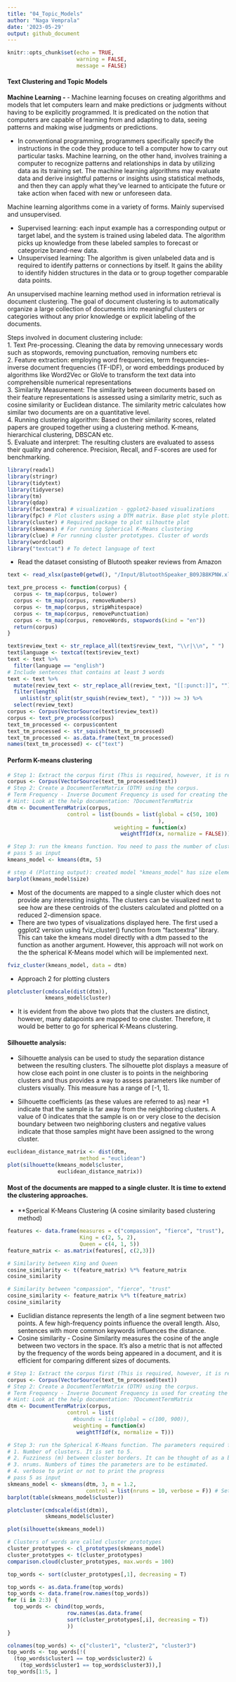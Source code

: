 ```yaml
---
title: "04_Topic_Models"
author: "Naga Vemprala"
date: '2023-05-29'
output: github_document
---
```


```r
knitr::opts_chunk$set(echo = TRUE,
                      warning = FALSE,
                      message = FALSE)
```

#### Text Clustering and Topic Models 

**Machine Learning - **
- Machine learning focuses on creating algorithms and models that let computers learn and make predictions or judgments without having to be explicitly programmed. It is predicated on the notion that computers are capable of learning from and adapting to data, seeing patterns and making wise judgments or predictions.    

- In conventional programming, programmers specifically specify the instructions in the code they produce to tell a computer how to carry out particular tasks. Machine learning, on the other hand, involves training a computer to recognize patterns and relationships in data by utilizing data as its training set. The machine learning algorithms may evaluate data and derive insightful patterns or insights using statistical methods, and then they can apply what they've learned to anticipate the future or take action when faced with new or unforeseen data.    

Machine learning algorithms come in a variety of forms. Mainly supervised and unsupervised. 

- Supervised learning: each input example has a corresponding output or target label, and the system is trained using labeled data. The algorithm picks up knowledge from these labeled samples to forecast or categorize brand-new data.
- Unsupervised learning: The algorithm is given unlabeled data and is required to identify patterns or connections by itself. It gains the ability to identify hidden structures in the data or to group together comparable data points.     

An unsupervised machine learning method used in information retrieval is document clustering. The goal of document clustering is to automatically organize a large collection of documents into meaningful clusters or categories without any prior knowledge or explicit labeling of the documents.

Steps involved in document clustering include:       
1. Text Pre-processing. Cleaning the data by removing unnecessary words such as stopwords, removing punctuation, removing numbers etc    
2. Feature extraction: employing word frequencies, term frequencies-inverse document frequencies (TF-IDF), or word embeddings produced by algorithms like Word2Vec or GloVe to transform the text data into comprehensible numerical representations     
3. Similarity Measurement: The similarity between documents based on their feature representations is assessed using a similarity metric, such as cosine similarity or Euclidean distance. The similarity metric calculates how similar two documents are on a quantitative level.       
4. Running clustering algorithm: Based on their similarity scores, related papers are grouped together using a clustering method. K-means, hierarchical clustering, DBSCAN etc.       
5. Evaluate and interpret: The resulting clusters are evaluated to assess their quality and coherence. Precision, Recall, and F-scores are used for benchmarking.      



```r
library(readxl)
library(stringr)
library(tidytext)
library(tidyverse)
library(tm)
library(qdap)
library(factoextra) # visualization - ggplot2-based visualizations 
library(fpc) # Plot clusters using a DTM matrix. Base plot style plotting 
library(cluster) # Required package to plot silhoutte plot 
library(skmeans) # For running Spherical K-Means clustering 
library(clue) # For running cluster prototypes. Cluster of words 
library(wordcloud)
library("textcat") # To detect language of text 
```

- Read the dataset consisting of Blutooth speaker reviews from Amazon    

```r
text <- read_xlsx(paste0(getwd(), "/Input/BlutoothSpeaker_B09JB8KPNW.xlsx"))
```

```r
text_pre_process <- function(corpus) {
  corpus <- tm_map(corpus, tolower)
  corpus <- tm_map(corpus, removeNumbers)
  corpus <- tm_map(corpus, stripWhitespace)
  corpus <- tm_map(corpus, removePunctuation)
  corpus <- tm_map(corpus, removeWords, stopwords(kind = "en"))
  return(corpus)
}

```


```r
text$review_text <- str_replace_all(text$review_text, "\\r|\\n", " ")
text$language <- textcat(text$review_text)
text <- text %>%
  filter(language == "english") 
# Include sentences that contains at least 3 words
text <- text %>% 
  mutate(review_text <- str_replace_all(review_text, "[[:punct:]]", "")) %>% 
  filter(length(
    unlist(str_split(str_squish(review_text), " "))) >= 3) %>%
  select(review_text)
corpus <- Corpus(VectorSource(text$review_text))
corpus <- text_pre_process(corpus)
text_tm_processed <- corpus$content
text_tm_processed <- str_squish(text_tm_processed)
text_tm_processed <- as.data.frame(text_tm_processed)
names(text_tm_processed) <- c("text")
```

#### Perform K-means clustering 

```r
# Step 1: Extract the corpus first (This is required, however, it is redundant because the text is processed for cleaning using the corpus.)
corpus <- Corpus(VectorSource(text_tm_processed$text))
# Step 2: Create a DocumentTermMatrix (DTM) using the corpus. 
# Term Frequency - Inverse Document Frequency is used for creating the matrix. 
# Hint: Look at the help documentation: ?DocumentTermMatrix
dtm <- DocumentTermMatrix(corpus, 
                   control = list(bounds = list(global = c(50, 100) 
                                                ), 
                                  weighting = function(x) 
                                    weightTfIdf(x, normalize = FALSE)))

# Step 3: run the kmeans function. You need to pass the number of clusters you want to create. 
# pass 5 as input 
kmeans_model <- kmeans(dtm, 5)

# step 4 (Plotting output): created model "kmeans_model" has size element.It provides count of elements mapped to each cluster. Using this size, create a frequency bar plot. 
barplot(kmeans_model$size)
```

- Most of the documents are mapped to a single cluster which does not provide any interesting insights. The clusters can be visualized next to see how are these centroids of the clusters calculated and plotted on a reduced 2-dimension space.     
- There are two types of visualizations displayed here. The first used a ggplot2 version using fviz_cluster() function from "factoextra" library. This can take the kmeans model directly with a dtm passed to the function as another argument. However, this approach will not work on the the spherical K-Means model which will be implemented next.      

```r
fviz_cluster(kmeans_model, data = dtm)
```
- Approach 2 for plotting clusters       

```r
plotcluster(cmdscale(dist(dtm)), 
            kmeans_model$cluster)
```

- It is evident from the above two plots that the clusters are distinct, however, many datapoints are mapped to one cluster. Therefore, it would be better to go for spherical K-Means clustering.     


#### Silhouette analysis: 
- Silhouette analysis can be used to study the separation distance between the resulting clusters. The silhouette plot displays a measure of how close each point in one cluster is to points in the neighboring clusters and thus provides a way to assess parameters like number of clusters visually. This measure has a range of [-1, 1].      

- Silhouette coefficients (as these values are referred to as) near +1 indicate that the sample is far away from the neighboring clusters. A value of 0 indicates that the sample is on or very close to the decision boundary between two neighboring clusters and negative values indicate that those samples might have been assigned to the wrong cluster.      
```r
euclidean_distance_matrix <- dist(dtm, 
                       method = "euclidean")
plot(silhouette(kmeans_model$cluster, 
                euclidean_distance_matrix))
```
#### Most of the documents are mapped to a single cluster. It is time to extend the clustering approaches.
- **Sperical K-Means Clustering (A cosine similarity based clustering method)

```r
features <- data.frame(measures = c("compassion", "fierce", "trust"), 
                       King = c(2, 5, 2),
                       Queen = c(4, 1, 5))
feature_matrix <- as.matrix(features[, c(2,3)])

# Similarity between King and Queen 
cosine_similarity <- t(feature_matrix) %*% feature_matrix
cosine_similarity

# Similarity between "compassion", "fierce", "trust"
cosine_similarity <- feature_matrix %*% t(feature_matrix)
cosine_similarity
```

- Euclidian distance represents the length of a line segment between two points. A few high-frequency points influence the overall length. Also, sentences with more common keywords influences the distance. 
- Cosine similarity - Cosine Similarity measures the cosine of the angle between two vectors in the space. It’s also a metric that is not affected by the frequency of the words being appeared in a document, and it is efficient for comparing different sizes of documents.

```r
# Step 1: Extract the corpus first (This is required, however, it is redundant because the text is processed for cleaning using the corpus.)
corpus <- Corpus(VectorSource(text_tm_processed$text))
# Step 2: Create a DocumentTermMatrix (DTM) using the corpus. 
# Term Frequency - Inverse Document Frequency is used for creating the matrix. 
# Hint: Look at the help documentation: ?DocumentTermMatrix
dtm <- DocumentTermMatrix(corpus, 
                   control = list(
                     #bounds = list(global = c(100, 900)),
                     weighting = function(x)
                      weightTfIdf(x, normalize = T)))

# Step 3: run the Spherical K-Means function. The parameters required for running S K-Means are:
# 1. Number of clusters. It is set to 5.
# 2. Fuzziness (m) between cluster borders. It can be thought of as a border between clusters. How broad is the boarder that you want? Ranges from 1 and upwards. The higher the expected fuzziness the higher should be the value. Ideal value is 1.2 
# 3. nrums. Numbers of times the parameters are to be estimated. 
# 4. verbose to print or not to print the progress 
# pass 5 as input 
skmeans_model <- skmeans(dtm, 3, m = 1.2, 
                         control = list(nruns = 10, verbose = F)) # Setting verbose to FALSE to avoid lot of print output 
barplot(table(skmeans_model$cluster))
```

```r
plotcluster(cmdscale(dist(dtm)), 
            skmeans_model$cluster)
```

```r
plot(silhouette(skmeans_model))
```
```r
# Clusters of words are called cluster prototypes 
cluster_prototypes <- cl_prototypes(skmeans_model)
cluster_prototypes <- t(cluster_prototypes)
comparison.cloud(cluster_prototypes, max.words = 100)
```


```r
top_words <- sort(cluster_prototypes[,1], decreasing = T)

top_words <- as.data.frame(top_words)
top_words <- data.frame(row.names(top_words))
for (i in 2:3) {
  top_words <- cbind(top_words, 
                   row.names(as.data.frame(
                   sort(cluster_prototypes[,i], decreasing = T))
                   ))
}

colnames(top_words) <- c("cluster1", "cluster2", "cluster3")
top_words <- top_words[!( 
  (top_words$cluster1 == top_words$cluster2) &
    (top_words$cluster1 == top_words$cluster3)),]
top_words[1:5, ]
```

